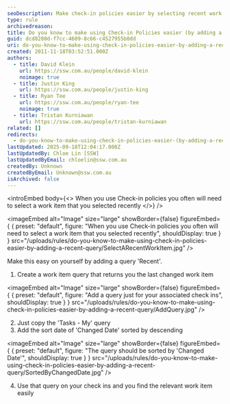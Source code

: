 ```yaml
---
seoDescription: Make check-in policies easier by selecting recent work items using a "Recent" query that returns the last changed work item.
type: rule
archivedreason:
title: Do you know to make using Check-in Policies easier (by adding a 'Recent' Query)?
guid: dcd8280d-f7cc-4609-8c66-c4527955b0dd
uri: do-you-know-to-make-using-check-in-policies-easier-by-adding-a-recent-query
created: 2011-11-18T03:52:51.000Z
authors:
  - title: David Klein
    url: https://ssw.com.au/people/david-klein
    noimage: true
  - title: Justin King
    url: https://ssw.com.au/people/justin-king
  - title: Ryan Tee
    url: https://ssw.com.au/people/ryan-tee
    noimage: true
  - title: Tristan Kurniawan
    url: https://ssw.com.au/people/tristan-kurniawan
related: []
redirects:
  - do-you-know-to-make-using-check-in-policies-easier-(by-adding-a-recent-query)
lastUpdated: 2025-09-18T12:04:17.000Z
lastUpdatedBy: Chloe Lin [SSW]
lastUpdatedByEmail: chloelin@ssw.com.au
createdBy: Unknown
createdByEmail: Unknown@ssw.com.au
isArchived: false
---
```


<introEmbed
  body={<>
When you use Check-in policies you often will need to select a work item that you selected recently
  </>}
/>

<imageEmbed
  alt="Image"
  size="large"
  showBorder={false}
  figureEmbed={ {
    preset: "default",
    figure: "When you use Check-in policies you often will need to select a work item that you selected recently",
    shouldDisplay: true
  } }
  src="/uploads/rules/do-you-know-to-make-using-check-in-policies-easier-by-adding-a-recent-query/SelectARecentWorkItem.jpg"
/>

Make this easy on yourself by adding a query 'Recent'.

1. Create a work item query that returns you the last changed work item

   
<imageEmbed
  alt="Image"
  size="large"
  showBorder={false}
  figureEmbed={ {
    preset: "default",
    figure: "Add a query just for your associated check ins",
    shouldDisplay: true
  } }
  src="/uploads/rules/do-you-know-to-make-using-check-in-policies-easier-by-adding-a-recent-query/AddQuery.jpg"
/>

2. Just copy the 'Tasks - My' query
3. Add the sort date of 'Changed Date' sorted by descending

   
<imageEmbed
  alt="Image"
  size="large"
  showBorder={false}
  figureEmbed={ {
    preset: "default",
    figure: "The query should be sorted by 'Changed Date'",
    shouldDisplay: true
  } }
  src="/uploads/rules/do-you-know-to-make-using-check-in-policies-easier-by-adding-a-recent-query/SortedByChangedDate.jpg"
/>

4. Use that query on your check ins and you find the relevant work item easily
